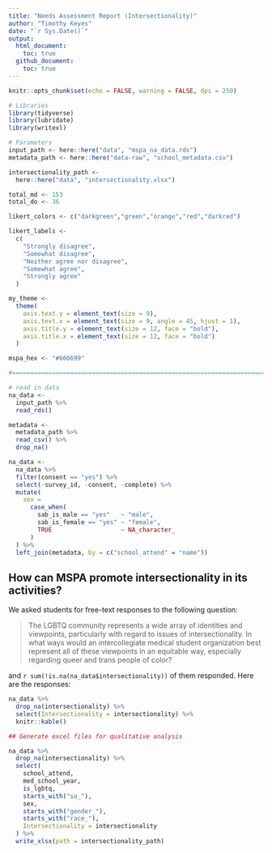 ```yaml
---
title: "Needs Assessment Report (Intersectionality)" 
author: "Timothy Keyes" 
date: "`r Sys.Date()`"
output: 
  html_document:
    toc: true
  github_document:
    toc: true
---
```


```r
knitr::opts_chunk$set(echo = FALSE, warning = FALSE, dpi = 250)
```

```r
# Libraries
library(tidyverse)
library(lubridate)
library(writexl)

# Parameters
input_path <- here::here("data", "mspa_na_data.rds")
metadata_path <- here::here("data-raw", "school_metadata.csv")

intersectionality_path <- 
  here::here("data", "intersectionality.xlsx")

total_md <- 153
total_do <- 36

likert_colors <- c("darkgreen","green","orange","red","darkred")

likert_labels <- 
  c(
    "Strongly disagree",
    "Somewhat disagree", 
    "Neither agree nor disagree", 
    "Somewhat agree", 
    "Strongly agree"
  )

my_theme <- 
  theme(
    axis.text.y = element_text(size = 9),
    axis.text.x = element_text(size = 9, angle = 45, hjust = 1),
    axis.title.y = element_text(size = 12, face = "bold"), 
    axis.title.x = element_text(size = 12, face = "bold")
  ) 

mspa_hex <- "#666699"

#===============================================================================

# read in data
na_data <- 
  input_path %>% 
  read_rds()

metadata <- 
  metadata_path %>% 
  read_csv() %>% 
  drop_na()
```

```r
na_data <- 
  na_data %>% 
  filter(consent == "yes") %>% 
  select(-survey_id, -consent, -complete) %>% 
  mutate(
    sex = 
      case_when(
        sab_is_male == "yes"   ~ "male", 
        sab_is_female == "yes" ~ "female", 
        TRUE                   ~ NA_character_
      )
  ) %>% 
  left_join(metadata, by = c("school_attend" = "name"))
```

## How can MSPA promote intersectionality in its activities? 

We asked students for free-text responses to the following question: 

>The LGBTQ community represents a wide array of identities and viewpoints, particularly with regard to issues of intersectionality. In what ways would an intercollegiate medical student organization best represent all of these viewpoints in an equitable way, especially regarding queer and trans people of color?

and `r sum(!is.na(na_data$intersectionality))` of them responded. Here are the responses: 

```r
na_data %>% 
  drop_na(intersectionality) %>% 
  select(Intersectionality = intersectionality) %>% 
  knitr::kable()
```


```r
## Generate excel files for qualitative analysis

na_data %>% 
  drop_na(intersectionality) %>% 
  select(
    school_attend, 
    med_school_year, 
    is_lgbtq, 
    starts_with("so_"), 
    sex,
    starts_with("gender_"), 
    starts_with("race_"),
    Intersectionality = intersectionality
  ) %>% 
  write_xlsx(path = intersectionality_path)
```



